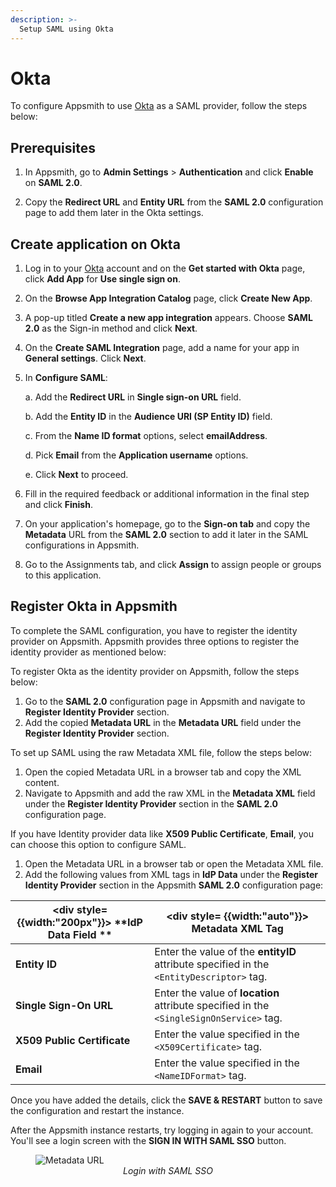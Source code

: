 ```yaml
---
description: >-
  Setup SAML using Okta
---
```


# Okta

To configure Appsmith to use [Okta](https://www.okta.com/) as a SAML provider, follow the steps below:

## Prerequisites

1. In Appsmith, go to **Admin Settings** > **Authentication** and click **Enable** on  **SAML 2.0**.

2. Copy the **Redirect URL** and **Entity URL** from the **SAML 2.0** configuration page to add them later in the Okta settings. 

## Create application on Okta

1. Log in to your [Okta](https://www.okta.com/) account and on the **Get started with Okta** page, click **Add App** for **Use single sign on**.
2. On the **Browse App Integration Catalog** page, click **Create New App**. 
3. A pop-up titled **Create a new app integration** appears. Choose **SAML 2.0** as the Sign-in method and click **Next**.
4. On the **Create SAML Integration** page, add a name for your app in **General settings**. Click **Next**.
5. In **Configure SAML**:

    a. Add the **Redirect URL** in **Single sign-on URL** field.

    b. Add the **Entity ID** in the **Audience URI (SP Entity ID)** field.

    c. From the **Name ID format** options, select **emailAddress**.

    d. Pick **Email** from the **Application username** options. 

    e. Click **Next** to proceed.

6. Fill in the required feedback or additional information in the final step and click **Finish**.
7. On your application's homepage, go to the **Sign-on tab** and copy the **Metadata** URL from the **SAML 2.0** section to add it later in the SAML configurations in Appsmith.
8. Go to the Assignments tab, and click **Assign** to assign people or groups to this application.

## Register Okta in Appsmith

To complete the SAML configuration, you have to register the identity provider on Appsmith. Appsmith provides three options to register the identity provider as mentioned below:

<Tabs queryString="okta-saml">
<TabItem label="Metadata URL (recommended)" value="okta-metadataurl">

To register Okta as the identity provider on Appsmith, follow the steps below:
1. Go to the **SAML 2.0** configuration page in Appsmith and navigate to **Register Identity Provider** section.
2. Add the copied **Metadata URL** in the **Metadata URL** field under the **Register Identity Provider** section.

</TabItem>

<TabItem label="Metadata XML" value="okta-metdataxml">

To set up SAML using the raw Metadata XML file, follow the steps below:
1. Open the copied Metadata URL in a browser tab and copy the XML content.
2. Navigate to Appsmith and add the raw XML in the **Metadata XML** field under the **Register Identity Provider** section in the **SAML 2.0** configuration page.

</TabItem>
<TabItem label="IdP Data" value="okta-idpdata">

If you have Identity provider data like **X509 Public Certificate**, **Email**, you can choose this option to configure SAML.

1. Open the Metadata URL in a browser tab or open the Metadata XML file.
2. Add the following values from XML tags in **IdP Data** under the **Register Identity Provider** section in the Appsmith **SAML 2.0** configuration page: 

| <div style= {{width:"200px"}}> **IdP Data Field ** </div>  | <div style= {{width:"auto"}}> **Metadata XML Tag**  </div>                                                                      |
| ------------------- | ------------------------------------------------------------------------------------------ |
| **Entity ID**               | Enter the value of the **entityID** attribute specified in the `<EntityDescriptor>` tag.                 |
| **Single Sign-On URL**      | Enter the value of **location** attribute specified in the `<SingleSignOnService>` tag. |
| **X509 Public Certificate** | Enter the value specified in the `<X509Certificate>` tag. |
| **Email**                   | Enter the value specified in the `<NameIDFormat>` tag. |

</TabItem>
</Tabs>

Once you have added the details, click the **SAVE & RESTART** button to save the configuration and restart the instance. 

After the Appsmith instance restarts, try logging in again to your account. You'll see a login screen with the **SIGN IN WITH SAML SSO** button.

<figure>
  <img src="/img/Appsmith-Login-Screen-Shows-SAML.png" style= {{width:"400px", height:"auto"}} alt="Metadata URL"/>
  <figcaption align = "center"><i>Login with SAML SSO </i></figcaption>
</figure>